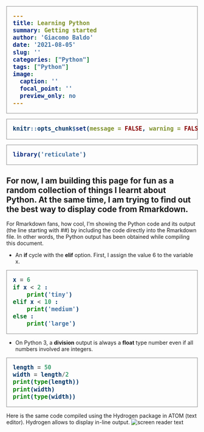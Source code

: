 ```yaml
---
title: Learning Python
summary: Getting started
author: 'Giacomo Baldo'
date: '2021-08-05'
slug: ''
categories: ["Python"]
tags: ["Python"]
image:
  caption: ''
  focal_point: ''
  preview_only: no
---
```

```r
knitr::opts_chunk$set(message = FALSE, warning = FALSE, highlight = TRUE)
```

<style>
pre {
  border: 1px solid #898989;
  background-color: #ffffff;
  color: #036;
  font-size: 18px;
  font-weight: bold;
  padding: 1rem;
  
}
</style>

```r
library('reticulate')
```

## For now, I am building this page for fun as a random collection of things I learnt about Python. At the same time, I am trying to find out the best way to display code from Rmarkdown.

For Rmarkdown fans, how cool, I'm showing the Python code and its output (the line starting with ##) by including the code directly into the Rmarkdown file. In other words, the Python output has been obtained while compiling this document. 
&nbsp;  

 - An **if** cycle with the **elif** option. First, I assign the value 6 to the variable x.
```python
x = 6
if x < 2 :
    print('tiny')
elif x < 10 :
    print('medium')
else :
    print('large')
```

- On Python 3, a **division** output is always a **float** type number even if all numbers involved are integers. 
```python
length = 50
width = length/2
print(type(length))
print(width)
print(type(width))
```

Here is the same code compiled using the Hydrogen package in ATOM (text editor). Hydrogen allows to display in-line output. 
![screen reader text](division.png "Output using Hydrogen on Atom.")
